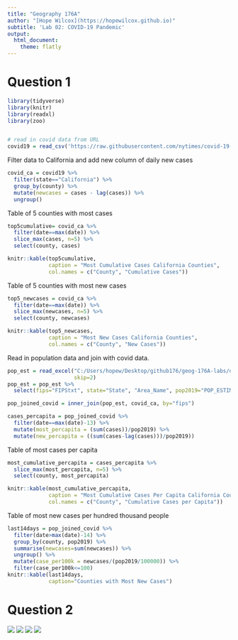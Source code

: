 ```yaml
---
title: "Geography 176A"
author: "[Hope Wilcox](https://hopewilcox.github.io)"
subtitle: 'Lab 02: COVID-19 Pandemic'
output:
  html_document:
    theme: flatly
---
```

# Question 1
```r
library(tidyverse)
library(knitr)
library(readxl)
library(zoo)


# read in covid data from URL
covid19 = read_csv('https://raw.githubusercontent.com/nytimes/covid-19-data/master/us-counties.csv')


```
Filter data to California and add new column of daily new cases

```r
covid_ca = covid19 %>%
  filter(state=="California") %>%
  group_by(county) %>%
  mutate(newcases = cases - lag(cases)) %>%
  ungroup()
```

Table of 5 counties with most cases
```r

top5cumulative= covid_ca %>%
  filter(date==max(date)) %>%
  slice_max(cases, n=5) %>%
  select(county, cases)

knitr::kable(top5cumulative,
             caption = "Most Cumulative Cases California Counties",
             col.names = c("County", "Cumulative Cases"))
```
Table of 5 counties with most new cases
```r

top5_newcases = covid_ca %>%
  filter(date==max(date)) %>%
  slice_max(newcases, n=5) %>%
  select(county, newcases)

knitr::kable(top5_newcases,
             caption = "Most New Cases California Counties",
             col.names = c("County", "New Cases"))
```

Read in population data and join with covid data.
```r

pop_est = read_excel("C:/Users/hopew/Desktop/github176/geog-176A-labs/data/PopulationEstimates.xls",
                     skip=2)
pop_est = pop_est %>%
  select(fips="FIPStxt", state="State", "Area_Name", pop2019="POP_ESTIMATE_2019")

pop_joined_covid = inner_join(pop_est, covid_ca, by="fips")

cases_percapita = pop_joined_covid %>%
  filter(date==max(date)-13) %>%
  mutate(most_percapita = (sum(cases))/pop2019) %>%
  mutate(new_percapita = ((sum(cases-lag(cases)))/pop2019))

```

Table of most cases per capita

```r
most_cumulative_percapita = cases_percapita %>%
  slice_max(most_percapita, n=5) %>%
  select(county, most_percapita)

knitr::kable(most_cumulative_percapita,
             caption = "Most Cumulative Cases Per Capita California Counties",
             col.names = c("County", "Cumulative Cases per Capita"))


```

Table of most new cases per hundred thousand people
```r
last14days = pop_joined_covid %>%
  filter(date>max(date)-14) %>%
  group_by(county, pop2019) %>%
  summarise(newcases=sum(newcases)) %>%
  ungroup() %>%
  mutate(case_per100k = newcases/(pop2019/100000)) %>%
  filter(case_per100k<=100)
knitr::kable(last14days,
             caption="Counties with Most New Cases")
```

# Question 2

![](C:/Users/hopew/Desktop/github176/geog-176A-labs/img/LA.png)
![](C:/Users/hopew/Desktop/github176/geog-176A-labs/img/NY.png)
![](C:/Users/hopew/Desktop/github176/geog-176A-labs/img/CA.png)
![](C:/Users/hopew/Desktop/github176/geog-176A-labs/img/FL.png)






